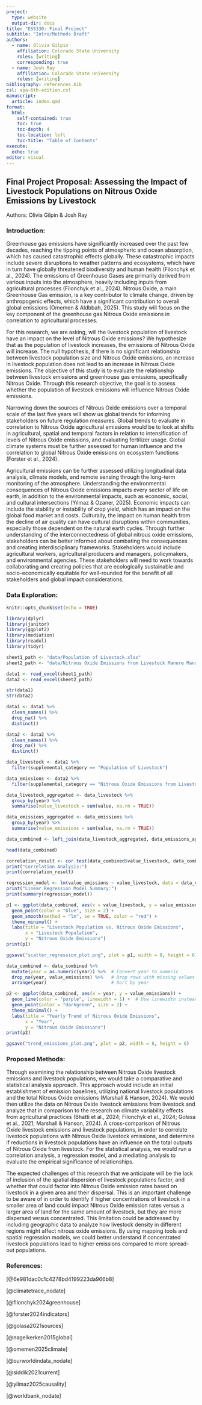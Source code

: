 ```yaml
---
project: 
  type: website
  output-dir: docs
title: "ESS330: Final Project"
subtitle: "Intro/Methods Draft"
authors: 
  - name: Olivia Gilpin
    affiliation: Colorado State University
    roles: [writing]
    corresponding: true
  - name: Josh Ray
    affiliation: Colorado State University
    roles: [writing]
bibliography: references.bib
csl: apa-6th-edition.csl
manuscript:
  article: index.qmd
format:
  html:
    self-contained: true 
    toc: true
    toc-depth: 4
    toc-location: left
    toc-title: "Table of Contents"
execute:
  echo: true
editor: visual
---
```


## Final Project Proposal: Assessing the Impact of Livestock Populations on Nitrous Oxide Emissions by Livestock

Authors: Olivia Gilpin & Josh Ray

### Introduction:

Greenhouse gas emissions have significantly increased over the past few decades, reaching the tipping points of atmospheric and ocean absorption, which has caused catastrophic effects globally. These catastrophic impacts include severe disruptions to weather patterns and ecosystems, which have in turn have globally threatened biodiversity and human health (Filonchyk et al., 2024). The emissions of Greenhouse Gases are primarily derived from various inputs into the atmosphere, heavily including inputs from agricultural processes (Filonchyk et al., 2024). Nitrous Oxide, a main Greenhouse Gas emission, is a key contributor to climate change, driven by anthropogenic effects, which have a significant contribution to overall global emissions (Omemen & Aldbbah, 2025). This study will focus on the key component of the greenhouse gas Nitrous Oxide emissions in correlation to agricultural processes. 

For this research, we are asking, will the livestock population of livestock have an impact on the level of Nitrous Oxide emissions? We hypothesize that as the population of livestock increases, the emissions of Nitrous Oxide will increase. The null hypothesis, if there is no significant relationship between livestock population size and Nitrous Oxide emissions, an increase in livestock population does not lead to an increase in Nitrous Oxide emissions. The objective of this study is to evaluate the relationship between livestock emissions and greenhouse gas emissions, specifically Nitrous Oxide. Through this research objective, the goal is to assess whether the population of livestock emissions will influence Nitrous Oxide emissions.

Narrowing down the sources of Nitrous Oxide emissions over a temporal scale of the last five years will show us global trends for informing stakeholders on future regulation measures. Global trends to evaluate in correlation to Nitrous Oxide agricultural emissions would be to look at shifts in agricultural, spatial and temporal factors in relation to intensification of levels of Nitrous Oxide emissions, and evaluating fertilizer usage. Global climate systems must be further assessed for human influence and the correlation to global Nitrous Oxide emissions on ecosystem functions (Forster et al., 2024).

Agricultural emissions can be further assessed utilizing longitudinal data analysis, climate models, and remote sensing through the long-term monitoring of the atmosphere. Understanding the environmental consequences of Nitrous Oxide emissions impacts every sector of life on earth, in addition to the environmental impacts, such as economic, social, and cultural intersections (Yılmaz & Ozaner, 2025). Economic impacts can include the stability or instability of crop yield, which has an impact on the global food market and costs. Culturally, the impact on human health from the decline of air quality can have cultural disruptions within communities, especially those dependent on the natural earth cycles. Through further understanding of the interconnectedness of global nitrous oxide emissions, stakeholders can be better informed about combating the consequences and creating interdisciplinary frameworks. Stakeholders would include agricultural workers, agricultural producers and managers, policymakers, and environmental agencies. These stakeholders will need to work towards collaborating and creating policies that are ecologically sustainable and socio-economically equitable for well-rounded for the benefit of all stakeholders and global impact considerations.

### Data Exploration:

```r
knitr::opts_chunk$set(echo = TRUE)

library(dplyr)
library(janitor)
library(ggplot2)
library(mediation)
library(readxl)
library(tidyr)

sheet1_path <- "data/Population of Livestock.xlsx"
sheet2_path <- "data/Nitrous Oxide Emissions from Livestock Manure Management Systems.xlsx"

data1 <- read_excel(sheet1_path)
data2 <- read_excel(sheet2_path)

str(data1)
str(data2)

data1 <- data1 %>%
  clean_names() %>%
  drop_na() %>%
  distinct()

data2 <- data2 %>%
  clean_names() %>%
  drop_na() %>%
  distinct()

data_livestock <- data1 %>% 
  filter(supplemental_category == "Population of Livestock")

data_emissions <- data2 %>% 
  filter(supplemental_category == "Nitrous Oxide Emissions from Livestock Manure Management Systems")

data_livestock_aggregated <- data_livestock %>%
  group_by(year) %>%
  summarise(value_livestock = sum(value, na.rm = TRUE))

data_emissions_aggregated <- data_emissions %>%
  group_by(year) %>%
  summarise(value_emissions = sum(value, na.rm = TRUE))

data_combined <- left_join(data_livestock_aggregated, data_emissions_aggregated, by = "year")

head(data_combined)

correlation_result <- cor.test(data_combined$value_livestock, data_combined$value_emissions)
print("Correlation Analysis:")
print(correlation_result)

regression_model <- lm(value_emissions ~ value_livestock, data = data_combined)
print("Linear Regression Model Summary:")
print(summary(regression_model))

p1 <- ggplot(data_combined, aes(x = value_livestock, y = value_emissions)) +
  geom_point(color = "blue", size = 2) +
  geom_smooth(method = "lm", se = TRUE, color = "red") +
  theme_minimal() +
  labs(title = "Livestock Population vs. Nitrous Oxide Emissions",
       x = "Livestock Population",
       y = "Nitrous Oxide Emissions")
print(p1)

ggsave("scatter_regression_plot.png", plot = p1, width = 8, height = 6)

data_combined <- data_combined %>%
  mutate(year = as.numeric(year)) %>%  # Convert year to numeric
  drop_na(year, value_emissions) %>%   # Drop rows with missing values
  arrange(year)                        # Sort by year

p2 <- ggplot(data_combined, aes(x = year, y = value_emissions)) +
  geom_line(color = "purple", linewidth = 1) +  # Use linewidth instead of size for lines
  geom_point(color = "darkgreen", size = 2) +
  theme_minimal() +
  labs(title = "Yearly Trend of Nitrous Oxide Emissions",
       x = "Year",
       y = "Nitrous Oxide Emissions")
print(p2)

ggsave("trend_emissions_plot.png", plot = p2, width = 8, height = 6)

```

### Proposed Methods:

Through examining the relationship between Nitrous Oxide livestock emissions and livestock populations, we would take a comparative and statistical analysis approach. This approach would include an initial establishment of emission baselines, utilizing national livestock populations and the total Nitrous Oxide emissions (Marshall & Hanson, 2024). We would then utilize the data on Nitrous Oxide livestock emissions from livestock and analyze that in comparison to the research on climate variability effects from agricultural practices (Bhatti et al., 2024; Filonchyk et al., 2024; Gołasa et al., 2021; Marshall & Hanson, 2024). A cross-comparison of Nitrous Oxide livestock emissions and livestock populations, in order to correlate livestock populations with Nitrous Oxide livestock emissions, and determine if reductions in livestock populations have an influence on the total outputs of Nitrous Oxide from livestock. For the statistical analysis, we would run a correlation analysis, a regression model, and a mediating analysis to evaluate the empirical significance of relationships. 

The expected challenges of this research that we anticipate will be the lack of inclusion of the spatial dispersion of livestock populations factor, and whether that could factor into Nitrous Oxide emission rates based on livestock in a given area and their dispersal. This is an important challenge to be aware of in order to identify if higher concentrations of livestock in a smaller area of land could impact Nitrous Oxide emission rates versus a larger area of land for the same amount of livestock, but they are more dispersed versus concentrated. This limitation could be addressed by including geographic data to analyze how livestock density in different regions might affect nitrous oxide emissions. By using mapping tools and spatial regression models, we could better understand if concentrated livestock populations lead to higher emissions compared to more spread-out populations.

### References:

[@6e981dac0c1c4278bd4199223da966b8]

[@climatetrace_nodate]

[@filonchyk2024greenhouse]

[@forster2024indicators]

[@golasa2021sources]

[@nagelkerken2015global]

[@omemen2025climate]

[@ourworldindata_nodate]

[@siddik2021current]

[@yilmaz2025causality]

[@worldbank_nodate]

